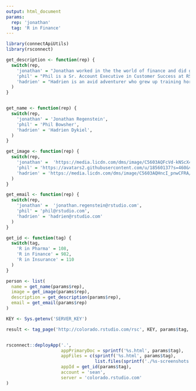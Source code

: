 ```yaml
---
output: html_document
params:
  rep: 'jonathan'
  tag: 'R in Finance'
---
```


```r
library(connectApiUtils)
library(rsconnect)
```

```r
get_description <- function(rep) {
  switch(rep, 
    'jonathan' = "Jonathan worked in the the world of finance and did graduate work in political economy before joining RStudio.  He has very little free time, but if he had more he would enjoy skiing, SCUBA diving, squash and tennis.",
    'phil' = "Phil is a Sr. Account Executive in Customer Success at RStudio. His background is in analytical programs and consulting. He has experience at a number of technology and consulting corporations working in data science teams and delivering innovative data products.",
    'hadrien' = "Hadrien is an avid adventurer who grew up training horses. He now continues to ride on weekends along with trail running and working towards his private pilot’s license. He fell in love with data science and R after college and has worked in various industries including tech and insurance. He is now a member of the customer success team at RStudio."
  )
}


get_name <- function(rep) {
  switch(rep, 
    'jonathan' = 'Jonathan Regenstein',
    'phil' = 'Phil Bowsher',
    'hadrien' = 'Hadrien Dykiel',
  )
}

get_image <- function(rep) {
  switch(rep,
    'jonathan' =  'https://media.licdn.com/dms/image/C5603AQFcVd-kNScX4g/profile-displayphoto-shrink_800_800/0?e=1526828400&v=alpha&t=T3HdHKPJyz_G-Kvk0UDTu1uNQAE-UxAjhrLyUFZv8A4',
    'phil' = 'https://avatars2.githubusercontent.com/u/18560137?s=460&v=4',
    'hadrien' = 'https://media.licdn.com/dms/image/C5603AQHncI_pnwCFRA/profile-displayphoto-shrink_800_800/0?e=1526828400&v=alpha&t=pE_0xNwYxn-cUskaGd4z1ZuPKzg9F8vFpkAvtU44yrU'
  )
}

get_email <- function(rep) {
  switch(rep, 
    'jonathan' =  'jonathan.regenstein@rstudio.com',
    'phil' = 'phil@rstudio.com',
    'hadrien' = 'hadrien@rstudio.com'
  )
}

get_id <- function(tag) {
  switch(tag,
    'R in Pharma' = 108,
    'R in Finance' = 982,
    'R in Insurance' = 110
  )
}
```

```r
person <- list(
  name = get_name(params$rep),
  image = get_image(params$rep),
  description = get_description(params$rep),
  email = get_email(params$rep)
)

KEY <- Sys.getenv('SERVER_KEY')

result <- tag_page('http://colorado.rstudio.com/rsc', KEY, params$tag, person)


rsconnect::deployApp('.', 
                     appPrimaryDoc = sprintf('%s.html', params$tag), 
                     appFiles = c(sprintf('%s.html', params$tag), 
                                  list.files(sprintf('./%s-screenshots', params$tag), full.names = TRUE)), 
                     appId = get_id(params$tag), 
                     account = 'sean',
                     server = 'colorado.rstudio.com'
)

```
